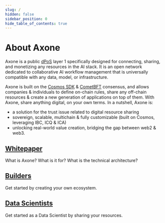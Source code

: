 ---
slug: /
hidden: false
sidebar_position: 0
hide_table_of_contents: true
---

# About Axone

Axone is a public [dPoS](https://en.bitcoinwiki.org/wiki/DPoS) layer 1 specifically designed for connecting, sharing, and monetizing any resources in the AI stack.
It is an open network dedicated to collaborative AI workflow management that is universally compatible with any data, model, or infrastructure.

Axone is built on the [Cosmos SDK](https://v1.cosmos.network/sdk) & [CometBFT](https://cometbft.com) consensus, and allows companies & individuals to define on-chain rules, share any off-chain resources & create a new generation of applications on top of them. With Axone, share anything digital, on your own terms. In a nutshell, Axone is:

- a solution for the trust issue related to digital resource sharing <br/>
- sovereign, scalable, multichain & fully customizable (built on Cosmos, leveraging IBC, ICQ & ICA) <br/>
- unlocking real-world value creation, bridging the gap between web2 & web3.<br/>

<div class="docs-card-container">
  <div class="row row-cols-1 row-cols-md-2a g-3">
    <div class="col">
      <div class="card card-body h-100 d-flex flex-column">
        <a href="/whitepaper/abstract" class="card-title card-link stretched-link">
          <h2>Whitepaper</h2>
        </a>
        <p class="card-text">What is Axone? What is it for? What is the technical architecture?</p>
      </div>
    </div>
    <div class="col">
      <div class="card card-body h-100 d-flex flex-column">
        <a href="/create-ecosystem/overview" class="card-title card-link stretched-link">
          <h2>Builders</h2>
        </a>
        <p class="card-text">Get started by creating your own ecosystem.</p>
      </div>
    </div>
    <div class="col">
      <div class="card card-body h-100 d-flex flex-column">
        <a href="/share-resources/overview" class="card-title card-link stretched-link">
          <h2>Data Scientists</h2>
        </a>
        <p class="card-text">Get started as a Data Scientist by sharing your resources.</p>
      </div>
    </div>
  </div>
</div>
